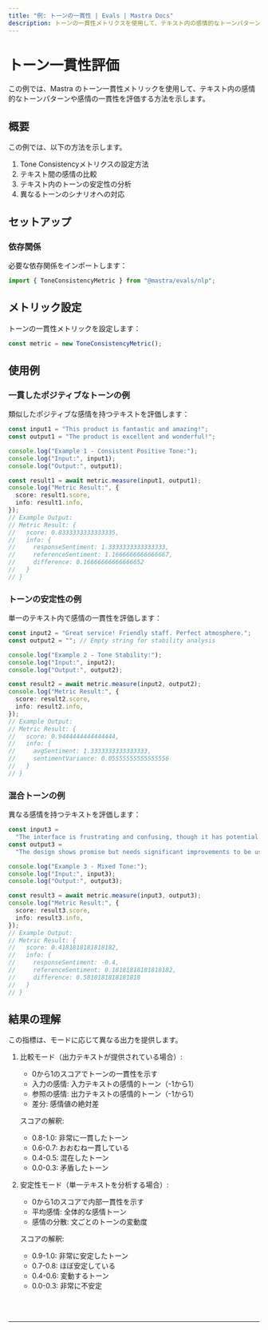 ---
title: "例: トーンの一貫性 | Evals | Mastra Docs"
description: トーンの一貫性メトリクスを使用して、テキスト内の感情的なトーンパターンや感情の一貫性を評価する例。
---


# トーン一貫性評価

この例では、Mastra のトーン一貫性メトリックを使用して、テキスト内の感情的なトーンパターンや感情の一貫性を評価する方法を示します。

## 概要

この例では、以下の方法を示します。

1. Tone Consistencyメトリクスの設定方法
2. テキスト間の感情の比較
3. テキスト内のトーンの安定性の分析
4. 異なるトーンのシナリオへの対応

## セットアップ

### 依存関係

必要な依存関係をインポートします：

```typescript copy showLineNumbers filename="src/index.ts"
import { ToneConsistencyMetric } from "@mastra/evals/nlp";
```

## メトリック設定

トーンの一貫性メトリックを設定します：

```typescript copy showLineNumbers{4} filename="src/index.ts"
const metric = new ToneConsistencyMetric();
```

## 使用例

### 一貫したポジティブなトーンの例

類似したポジティブな感情を持つテキストを評価します：

```typescript copy showLineNumbers{7} filename="src/index.ts"
const input1 = "This product is fantastic and amazing!";
const output1 = "The product is excellent and wonderful!";

console.log("Example 1 - Consistent Positive Tone:");
console.log("Input:", input1);
console.log("Output:", output1);

const result1 = await metric.measure(input1, output1);
console.log("Metric Result:", {
  score: result1.score,
  info: result1.info,
});
// Example Output:
// Metric Result: {
//   score: 0.8333333333333335,
//   info: {
//     responseSentiment: 1.3333333333333333,
//     referenceSentiment: 1.1666666666666667,
//     difference: 0.16666666666666652
//   }
// }
```

### トーンの安定性の例

単一のテキスト内で感情の一貫性を評価します：

```typescript copy showLineNumbers{21} filename="src/index.ts"
const input2 = "Great service! Friendly staff. Perfect atmosphere.";
const output2 = ""; // Empty string for stability analysis

console.log("Example 2 - Tone Stability:");
console.log("Input:", input2);
console.log("Output:", output2);

const result2 = await metric.measure(input2, output2);
console.log("Metric Result:", {
  score: result2.score,
  info: result2.info,
});
// Example Output:
// Metric Result: {
//   score: 0.9444444444444444,
//   info: {
//     avgSentiment: 1.3333333333333333,
//     sentimentVariance: 0.05555555555555556
//   }
// }
```

### 混合トーンの例

異なる感情を持つテキストを評価します：

```typescript copy showLineNumbers{35} filename="src/index.ts"
const input3 =
  "The interface is frustrating and confusing, though it has potential.";
const output3 =
  "The design shows promise but needs significant improvements to be usable.";

console.log("Example 3 - Mixed Tone:");
console.log("Input:", input3);
console.log("Output:", output3);

const result3 = await metric.measure(input3, output3);
console.log("Metric Result:", {
  score: result3.score,
  info: result3.info,
});
// Example Output:
// Metric Result: {
//   score: 0.4181818181818182,
//   info: {
//     responseSentiment: -0.4,
//     referenceSentiment: 0.18181818181818182,
//     difference: 0.5818181818181818
//   }
// }
```

## 結果の理解

この指標は、モードに応じて異なる出力を提供します。

1. 比較モード（出力テキストが提供されている場合）:

   - 0から1のスコアでトーンの一貫性を示す
   - 入力の感情: 入力テキストの感情的トーン（-1から1）
   - 参照の感情: 出力テキストの感情的トーン（-1から1）
   - 差分: 感情値の絶対差

   スコアの解釈:

   - 0.8-1.0: 非常に一貫したトーン
   - 0.6-0.7: おおむね一貫している
   - 0.4-0.5: 混在したトーン
   - 0.0-0.3: 矛盾したトーン

2. 安定性モード（単一テキストを分析する場合）:

   - 0から1のスコアで内部一貫性を示す
   - 平均感情: 全体的な感情トーン
   - 感情の分散: 文ごとのトーンの変動度

   スコアの解釈:

   - 0.9-1.0: 非常に安定したトーン
   - 0.7-0.8: ほぼ安定している
   - 0.4-0.6: 変動するトーン
   - 0.0-0.3: 非常に不安定

<br />
<br />
<hr className="dark:border-[#404040] border-gray-300" />
<br />
<br />
<GithubLink
  link={
    "https://github.com/mastra-ai/mastra/blob/main/examples/basics/evals/tone-consistency"
  }
/>

